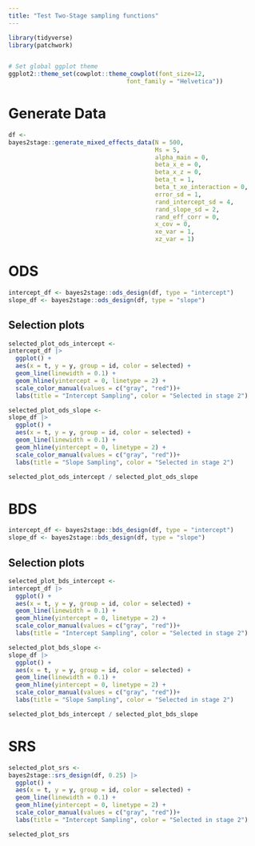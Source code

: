 ```yaml
---
title: "Test Two-Stage sampling functions"
---
```


```r
library(tidyverse)
library(patchwork)


# Set global ggplot theme
ggplot2::theme_set(cowplot::theme_cowplot(font_size=12,
                                 font_family = "Helvetica"))
```

# Generate Data

```r
df <-
bayes2stage::generate_mixed_effects_data(N = 500,
                                         Ms = 5,
                                         alpha_main = 0,
                                         beta_x_e = 0,
                                         beta_x_z = 0,
                                         beta_t = 1,
                                         beta_t_xe_interaction = 0,
                                         error_sd = 1,
                                         rand_intercept_sd = 4,
                                         rand_slope_sd = 2,
                                         rand_eff_corr = 0,
                                         x_cov = 0,
                                         xe_var = 1,
                                         xz_var = 1)
```

# ODS

```r
intercept_df <- bayes2stage::ods_design(df, type = "intercept")
slope_df <- bayes2stage::ods_design(df, type = "slope")
```

## Selection plots

```r
selected_plot_ods_intercept <-
intercept_df |>
  ggplot() +
  aes(x = t, y = y, group = id, color = selected) +
  geom_line(linewidth = 0.1) +
  geom_hline(yintercept = 0, linetype = 2) +
  scale_color_manual(values = c("gray", "red"))+
  labs(title = "Intercept Sampling", color = "Selected in stage 2")

selected_plot_ods_slope <-
slope_df |>
  ggplot() +
  aes(x = t, y = y, group = id, color = selected) +
  geom_line(linewidth = 0.1) +
  geom_hline(yintercept = 0, linetype = 2) +
  scale_color_manual(values = c("gray", "red"))+
  labs(title = "Slope Sampling", color = "Selected in stage 2")
```

```r
selected_plot_ods_intercept / selected_plot_ods_slope
```

# BDS

```r
intercept_df <- bayes2stage::bds_design(df, type = "intercept")
slope_df <- bayes2stage::bds_design(df, type = "slope")
```

## Selection plots

```r
selected_plot_bds_intercept <-
intercept_df |>
  ggplot() +
  aes(x = t, y = y, group = id, color = selected) +
  geom_line(linewidth = 0.1) +
  geom_hline(yintercept = 0, linetype = 2) +
  scale_color_manual(values = c("gray", "red"))+
  labs(title = "Intercept Sampling", color = "Selected in stage 2")

selected_plot_bds_slope <-
slope_df |>
  ggplot() +
  aes(x = t, y = y, group = id, color = selected) +
  geom_line(linewidth = 0.1) +
  geom_hline(yintercept = 0, linetype = 2) +
  scale_color_manual(values = c("gray", "red"))+
  labs(title = "Slope Sampling", color = "Selected in stage 2")
```

```r
selected_plot_bds_intercept / selected_plot_bds_slope
```

# SRS

```r
selected_plot_srs <-
bayes2stage::srs_design(df, 0.25) |>
  ggplot() +
  aes(x = t, y = y, group = id, color = selected) +
  geom_line(linewidth = 0.1) +
  geom_hline(yintercept = 0, linetype = 2) +
  scale_color_manual(values = c("gray", "red"))+
  labs(title = "Intercept Sampling", color = "Selected in stage 2")
```

```r
selected_plot_srs
```



